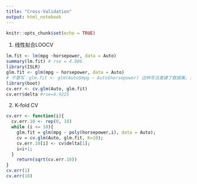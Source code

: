 ```yaml
---
title: "Cross-Validation"
output: html_notebook
---
```


```r
knitr::opts_chunk$set(echo = TRUE)
```

1. 线性拟合LOOCV
```r
lm.fit <- lm(mpg ~horsepower, data = Auto)
summary(lm.fit) # rse = 4.906
library(ISLR)
glm.fit <- glm(mpg ~ horsepower, data = Auto)
# 不要写：glm.fit <- glm(Auto$mpg ~ Auto$horsepower) 这种写法重建了数据集，丢失原有数据集信息
library(boot)
cv.err <- cv.glm(Auto, glm.fit)
cv.err$delta #rse=4.9225
```
2. K-fold CV
```R
cv.err <- function(i){
  cv.err.10 <- rep(0, 10) 
  while (i <= 10){
    glm.fit = glm(mpg ~ poly(horsepower,i), data = Auto);
    cv = cv.glm(Auto, glm.fit, K=10);
    cv.err.10[i] <- cv$delta[1];
    i=i+1;
  }
    return(sqrt(cv.err.10))
}
cv.err(1)
cv.err(10)
```
